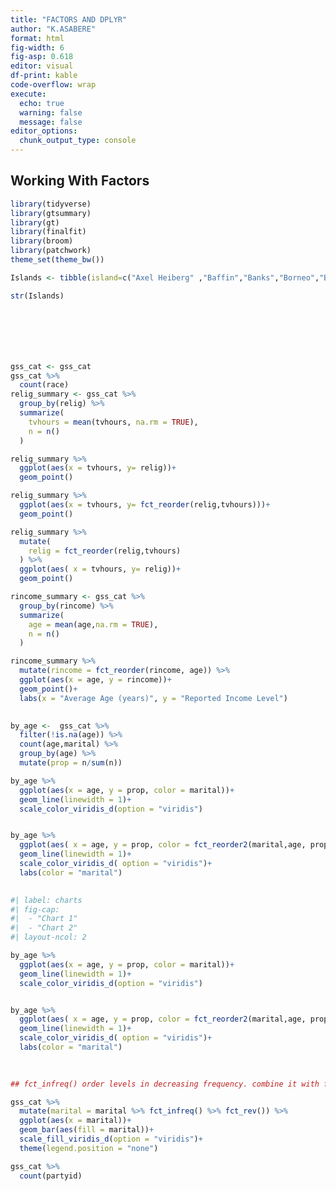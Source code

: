 ```yaml
---
title: "FACTORS AND DPLYR"
author: "K.ASABERE"
format: html
fig-width: 6
fig-asp: 0.618
editor: visual
df-print: kable
code-overflow: wrap
execute: 
  echo: true
  warning: false
  message: false
editor_options: 
  chunk_output_type: console
---
```


## Working With Factors
```r
library(tidyverse)
library(gtsummary)
library(gt) 
library(finalfit)
library(broom)
library(patchwork)
theme_set(theme_bw())

```


```r

Islands <- tibble(island=c("Axel Heiberg" ,"Baffin","Banks","Borneo","Britain","Celebes"),Area = c(16,184,23,280,84,73))

str(Islands)








```


```r

gss_cat <- gss_cat
gss_cat %>% 
  count(race)
relig_summary <- gss_cat %>% 
  group_by(relig) %>% 
  summarize(
    tvhours = mean(tvhours, na.rm = TRUE),
    n = n()
  )

relig_summary %>% 
  ggplot(aes(x = tvhours, y= relig))+
  geom_point()

relig_summary %>% 
  ggplot(aes(x = tvhours, y= fct_reorder(relig,tvhours)))+
  geom_point()
```


```r
relig_summary %>% 
  mutate(
    relig = fct_reorder(relig,tvhours)
  ) %>% 
  ggplot(aes( x = tvhours, y= relig))+
  geom_point()
```

```r
rincome_summary <- gss_cat %>% 
  group_by(rincome) %>% 
  summarize(
    age = mean(age,na.rm = TRUE),
    n = n()
  )

rincome_summary %>% 
  mutate(rincome = fct_reorder(rincome, age)) %>% 
  ggplot(aes(x = age, y = rincome))+
  geom_point()+
  labs(x = "Average Age (years)", y = "Reported Income Level")
  

```

```r

by_age <-  gss_cat %>% 
  filter(!is.na(age)) %>% 
  count(age,marital) %>% 
  group_by(age) %>% 
  mutate(prop = n/sum(n))

by_age %>% 
  ggplot(aes(x = age, y = prop, color = marital))+
  geom_line(linewidth = 1)+
  scale_color_viridis_d(option = "viridis")


by_age %>% 
  ggplot(aes( x = age, y = prop, color = fct_reorder2(marital,age, prop)))+
  geom_line(linewidth = 1)+
  scale_color_viridis_d( option = "viridis")+
  labs(color = "marital")
  
```




```r
#| label: charts
#| fig-cap: 
#|  - "Chart 1"
#|  - "Chart 2"
#| layout-ncol: 2

by_age %>% 
  ggplot(aes(x = age, y = prop, color = marital))+
  geom_line(linewidth = 1)+
  scale_color_viridis_d(option = "viridis")


by_age %>% 
  ggplot(aes( x = age, y = prop, color = fct_reorder2(marital,age, prop)))+
  geom_line(linewidth = 1)+
  scale_color_viridis_d( option = "viridis")+
  labs(color = "marital")
  
 
```  



```r
## fct_infreq() order levels in decreasing frequency. combine it with fct_rev() if you want them in increasing frequency

gss_cat %>% 
  mutate(marital = marital %>% fct_infreq() %>% fct_rev()) %>% 
  ggplot(aes(x = marital))+
  geom_bar(aes(fill = marital))+
  scale_fill_viridis_d(option = "viridis")+
  theme(legend.position = "none")

```


```r
gss_cat %>% 
  count(partyid)


```







































































































































































































